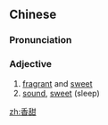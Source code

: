 ==Chinese==
{{zh-forms}}

===Pronunciation===
{{zh-pron
|m=xiāngtián
|c=hoeng1 tim4
|h=pfs=hiông-thiàm
|mn=qz,xm:hiong-tiâm/zz:hiang-tiâm
|cat=a
}}

===Adjective===
{{zh-adj}}

# [[fragrant]] and [[sweet]]
# [[sound]], [[sweet]] (sleep)

[[zh:香甜]]